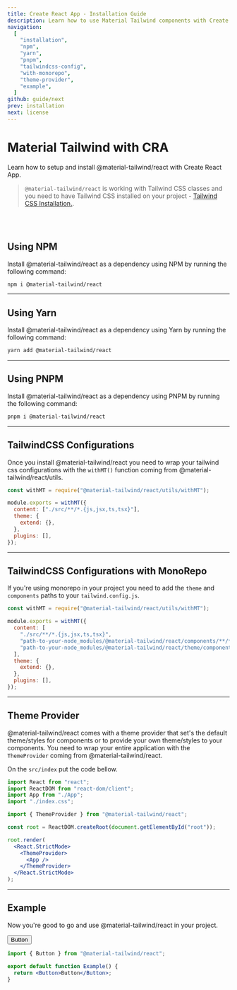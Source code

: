 ```yaml
---
title: Create React App - Installation Guide
description: Learn how to use Material Tailwind components with Create React App and Tailwind CSS to easily create elegant and flexible pages.
navigation:
  [
    "installation",
    "npm",
    "yarn",
    "pnpm",
    "tailwindcss-config",
    "with-monorepo",
    "theme-provider",
    "example",
  ]
github: guide/next
prev: installation
next: license
---
```


# Material Tailwind with CRA

<span id="installation" className="scroll-mt-48" />
Learn how to setup and install @material-tailwind/react with Create React App.

> `@material-tailwind/react` is working with Tailwind CSS classes and you need to have Tailwind CSS installed on your project - <a href="https://tailwindcss.com/docs/guides/create-react-app?ref=material-tailwind" target="_blank" className="font-medium hover:text-blue-500 transition-colors">Tailwind CSS Installation.</a>.

<br />
<br />

## Using NPM

Install @material-tailwind/react as a dependency using NPM by running the following command:

<span id="npm" className="scroll-mt-48" />

```bash
npm i @material-tailwind/react
```

---

## Using Yarn

Install @material-tailwind/react as a dependency using Yarn by running the following command:

<span id="yarn" className="scroll-mt-48" />

```bash
yarn add @material-tailwind/react
```

---

## Using PNPM

Install @material-tailwind/react as a dependency using PNPM by running the following command:

<span id="pnpm" className="scroll-mt-48" />

```bash
pnpm i @material-tailwind/react
```

---

## TailwindCSS Configurations

<span id="tailwindcss-config" className="scroll-mt-48" />

Once you install @material-tailwind/react you need to wrap your tailwind css configurations with the <Code>withMT()</Code> function coming from @material-tailwind/react/utils.

```js {1, 3, 9}
const withMT = require("@material-tailwind/react/utils/withMT");

module.exports = withMT({
  content: ["./src/**/*.{js,jsx,ts,tsx}"],
  theme: {
    extend: {},
  },
  plugins: [],
});
```

---

## TailwindCSS Configurations with MonoRepo

<span id="with-monorepo" className="scroll-mt-48" />

If you're using monorepo in your project you need to add the `theme` and `components` paths to your `tailwind.config.js`.

```js {6,7}
const withMT = require("@material-tailwind/react/utils/withMT");

module.exports = withMT({
  content: [
    "./src/**/*.{js,jsx,ts,tsx}",
    "path-to-your-node_modules/@material-tailwind/react/components/**/*.{js,ts,jsx,tsx}",
    "path-to-your-node_modules/@material-tailwind/react/theme/components/**/*.{js,ts,jsx,tsx}",
  ],
  theme: {
    extend: {},
  },
  plugins: [],
});
```

---

## Theme Provider

<span id="theme-provider" className="scroll-mt-48" />

@material-tailwind/react comes with a theme provider that set's the default theme/styles for components or to provide your own theme/styles to your components. You need to wrap your entire application with the <Code>ThemeProvider</Code> coming from @material-tailwind/react.

On the <Code>src/index</Code> put the code bellow.

```jsx {6, 12, 14}
import React from "react";
import ReactDOM from "react-dom/client";
import App from "./App";
import "./index.css";

import { ThemeProvider } from "@material-tailwind/react";

const root = ReactDOM.createRoot(document.getElementById("root"));

root.render(
  <React.StrictMode>
    <ThemeProvider>
      <App />
    </ThemeProvider>
  </React.StrictMode>
);
```

---

## Example

Now you're good to go and use @material-tailwind/react in your project.

<ComponentDemo id="example">
  <Button>Button</Button>
</ComponentDemo>

```jsx {1, 4}
import { Button } from "@material-tailwind/react";

export default function Example() {
  return <Button>Button</Button>;
}
```
